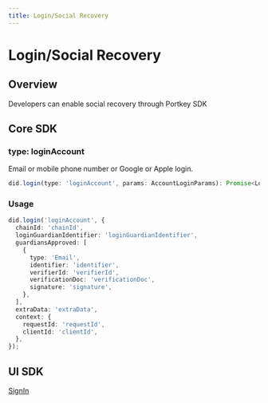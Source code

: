 ```yaml
---
title: Login/Social Recovery
---
```


# Login/Social Recovery

## Overview

Developers can enable social recovery through Portkey SDK

## Core SDK

### type: loginAccount

Email or mobile phone number or Google or Apple login.

```TypeScript
did.login(type: 'loginAccount', params: AccountLoginParams): Promise<LoginResult>;
```

### Usage

```TypeScript
did.login('loginAccount', {
  chainId: 'chainId',
  loginGuardianIdentifier: 'loginGuardianIdentifier',
  guardiansApproved: [
    {
      type: 'Email',
      identifier: 'identifier',
      verifierId: 'verifierId',
      verificationDoc: 'verificationDoc',
      signature: 'signature',
    },
  ],
  extraData: 'extraData',
  context: {
    requestId: 'requestId',
    clientId: 'clientId',
  },
});
```

## UI SDK

[SignIn](docs/OverviewPortkey/start-here.mdx)
